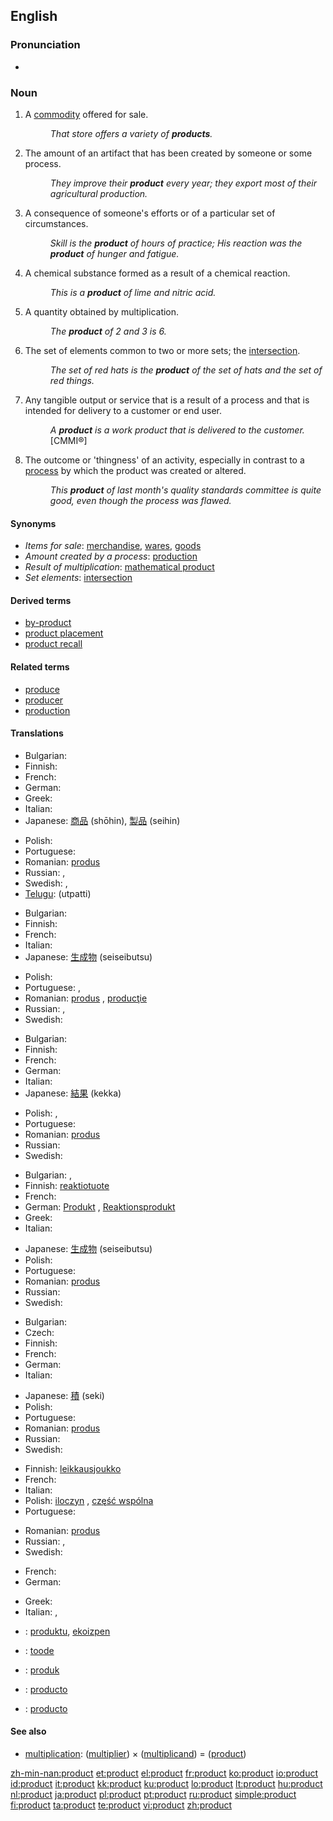 ==English==

===Pronunciation===
* {{audio|en-us-product.ogg|Audio (US)}}

===Noun===
{{en-noun}}

# A [[commodity]] offered for sale.
#: ''That store offers a variety of '''products'''.''
# The amount of an artifact that has been created by someone or some process.
#: ''They improve their '''product''' every year; they export most of their agricultural production.''
# A consequence of someone's efforts or of a particular set of circumstances.
#: ''Skill is the '''product''' of hours of practice; His reaction was the '''product''' of hunger and fatigue.''
# A chemical substance formed as a result of a chemical reaction.
#: ''This is a '''product''' of lime and nitric acid.''
# {{math}} A quantity obtained by multiplication.
#: ''The '''product''' of 2 and 3 is 6.''
# {{rfv-sense}} {{context|proscribed}} The set of elements common to two or more sets; the [[intersection]].
#: ''The set of red hats is the '''product''' of the set of hats and the set of red things.''
# Any tangible output or service that is a result of a process and that is intended for delivery to a customer or end user.
#: ''A '''product''' is a work product that is delivered to the customer.'' [CMMI®]
# The outcome or 'thingness' of an activity, especially in contrast to a [[process]] by which the product was created or altered.
#: ''This '''product''' of last month's quality standards committee is quite good, even though the process was flawed.''

====Synonyms====
* ''Items for sale'': [[merchandise]], [[wares]], [[goods]]
* ''Amount created by a process'': [[production]]
* ''Result of multiplication'': [[mathematical product]]
* ''Set elements'': [[intersection]]

====Derived terms====
* [[by-product]]
* [[product placement]]
* [[product recall]]

====Related terms====
*[[produce]]
*[[producer]]
*[[production]]

====Translations====
{{trans-top|commodity for sale}}
* Bulgarian: {{t+|bg|стока|f|sc=Cyrl}}
* Finnish: {{t+|fi|tuote}}
* French: {{t+|fr|produit|m}}
* German: {{t+|de|Produkt|n}}
* Greek: {{t+|el|προϊόν|n|tr=proion|sc=Grek}}
* Italian: {{t+|it|prodotto|m}}
* Japanese: [[商品]] (shōhin), [[製品]] (seihin)
{{trans-mid}}
* Polish: {{t+|pl|produkt|m}}
* Portuguese: {{t+|pt|produto|m}}
* Romanian: [[produs]] {{n}}
* Russian: {{t|ru|продукт|m|tr=prodúkt|sc=Cyrl}}, {{t+|ru|товар|m|tr=továr|sc=Cyrl}}
* Swedish: {{t+|sv|produkt|c}}, {{t+|sv|vara|c}}
* [[Telugu]]: {{t|te|ఉత్పత్తి|sc=Telu}} (utpatti)
{{trans-bottom}}

{{trans-top|amount created by a process}}
* Bulgarian: {{t+|bg|производство|n|sc=Cyrl}}
* Finnish: {{t+|fi|tuotanto}}
* French: {{t+|fr|produit|m}}
* Italian: {{t+|it|prodotto|m}}
* Japanese: [[生成物]] (seiseibutsu)
{{trans-mid}}
* Polish: {{t+|pl|produkcja|f}}
* Portuguese: {{t+|pt|produto|m}}, {{t+|pt|produção|f}}
* Romanian: [[produs]] {{n}}, [[producţie]] {{f}}
* Russian: {{t+|ru|продукция|f|tr=prodúkcija|sc=Cyrl}}, {{t|ru|выработка|f|tr=výrabotka|sc=Cyrl}}
* Swedish: {{t+|sv|produkt|c}}
{{trans-bottom}}

{{trans-top|consequence of efforts}}
* Bulgarian: {{t+|bg|резултат|m|sc=Cyrl}}
* Finnish: {{t+|fi|tuote}}
* French: {{t+|fr|produit|m}}
* German: {{t+|de|Produkt|n}}
* Italian: {{t+|it|frutto|m}}
* Japanese: [[結果]] (kekka)
{{trans-mid}}
* Polish: {{t+|pl|wynik|m}}, {{t+|pl|efekt|m}}
* Portuguese: {{t+|pt|produto|m}}
* Romanian: [[produs]] {{n}}
* Russian: {{t+|ru|результат|m|tr=r'ezul'tát|sc=Cyrl}}
* Swedish: {{t+|sv|resultat|n}}
{{trans-bottom}}

{{trans-top|result of chemical reaction}}
* Bulgarian: {{t+|bg|следствие|n|sc=Cyrl}}, {{t+|bg|продукт|m|sc=Cyrl}}
* Finnish: [[reaktiotuote]]
* French: {{t+|fr|produit|m}}
* German: [[Produkt]] {{n}}, [[Reaktionsprodukt]] {{n}}
* Greek: {{t+|el|προϊόν|n|tr=proion|sc=Grek}}
* Italian: {{t+|it|prodotto|m}}
{{trans-mid}}
* Japanese: [[生成物]] (seiseibutsu)
* Polish: {{t+|pl|produkt|m}}
* Portuguese: {{t+|pt|produto|m}}
* Romanian: [[produs]] {{n}}
* Russian: {{t|ru|продукт|m|tr=prodúkt|sc=Cyrl}}
* Swedish: {{t+|sv|produkt|c}}
{{trans-bottom}}

{{trans-top|multiplication result}}
* Bulgarian: {{t+|bg|произведение|n|sc=Cyrl}}
* Czech: {{t-|cs|součin|m}}
* Finnish: {{t+|fi|tulo}}
* French: {{t+|fr|produit|m}}
* German: {{t+|de|Produkt|n}}
* Italian: {{t+|it|prodotto|m}}
{{trans-mid}}
* Japanese: [[積]] (seki)
* Polish: {{t+|pl|iloczyn|m}}
* Portuguese: {{t+|pt|produto|m}}
* Romanian: [[produs]] {{n}}
* Russian: {{t+|ru|произведение|n|tr=proizvedénije|sc=Cyrl}}
* Swedish: {{t+|sv|produkt|c}}
{{trans-bottom}}

{{trans-top|set elements}}
* Finnish: [[leikkausjoukko]]
* French: {{t+|fr|intersection|f}}
* Italian: {{t+|it|prodotto|m}}
* Polish: [[iloczyn]] {{m}}, [[część wspólna]] {{f}}
* Portuguese: {{t+|pt|produto|m}}
{{trans-mid}}
* Romanian: [[produs]] {{n}}
* Russian: {{t+|ru|произведение|n|tr=proizv'ed'énije|sc=Cyrl}}, {{t|ru|пересечение|tr=p'er'es'ečénije|sc=Cyrl}}
* Swedish: {{t+|sv|snitt|n}}
{{trans-bottom}}

{{trans-top|any tangible output}}
* French: {{t+|fr|produit|m}}
* German: {{t+|de|Produkt|n}}
{{trans-mid}}
* Greek: {{t+|el|προϊόν|n|tr=proion|sc=Grek}}
* Italian: {{t+|it|prodotto|m}}, {{t+|it|frutto|m}}
{{trans-bottom}}

{{checktrans-top}}
* {{ttbc|Basque}}: [[produktu]], [[ekoizpen]]
* {{ttbc|Estonian}}: [[toode]]
* {{ttbc|Indonesian}}: [[produk]]
{{trans-mid}}
* {{ttbc|Interlingua}}: [[producto]]
* {{ttbc|Spanish}}: [[producto]] {{m}}
{{trans-bottom}}

====See also====
*[[multiplication]]: ([[multiplier]]) × ([[multiplicand]]) = ([[product]])

[[zh-min-nan:product]]
[[et:product]]
[[el:product]]
[[fr:product]]
[[ko:product]]
[[io:product]]
[[id:product]]
[[it:product]]
[[kk:product]]
[[ku:product]]
[[lo:product]]
[[lt:product]]
[[hu:product]]
[[nl:product]]
[[ja:product]]
[[pl:product]]
[[pt:product]]
[[ru:product]]
[[simple:product]]
[[fi:product]]
[[ta:product]]
[[te:product]]
[[vi:product]]
[[zh:product]]
